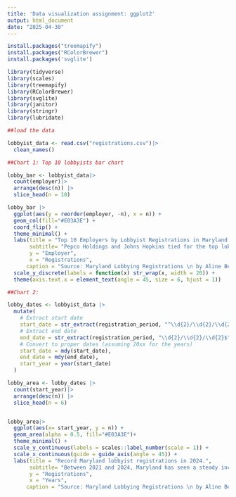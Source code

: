 ```yaml
---
title: 'Data visualization assignment: ggplot2'
output: html_document
date: "2025-04-30"
---
```


```r
install.packages("treemapify")
install.packages("RColorBrewer")
install.packages('svglite')

library(tidyverse)
library(scales)
library(treemapify)
library(RColorBrewer)
library(svglite)
library(janitor)
library(stringr)
library(lubridate)

```

```r
##load the data

lobbyist_data <- read.csv("registrations.csv")|>
  clean_names()
```


```r
##Chart 1: Top 10 lobbyists bar chart

lobby_bar <- lobbyist_data|>
  count(employer)|>
  arrange(desc(n)) |>
  slice_head(n = 10)

lobby_bar |> 
  ggplot(aes(y = reorder(employer, -n), x = n)) +
  geom_col(fill="#E03A3E") +
  coord_flip() + 
  theme_minimal() +
  labs(title = "Top 10 Employers by Lobbyist Registrations in Maryland.",
       subtitle= "Pepco Holdings and Johns Hopkins tied for the top lobbyists in Maryland.",
       y = "Employer",
       x = "Registrations",
      caption = "Source: Maryland Lobbying Registrations \n by Aline Behar Kado") +
  scale_y_discrete(labels = function(x) str_wrap(x, width = 20)) +
  theme(axis.text.x = element_text(angle = 45, size = 6, hjust = 1))

```


```r
##Chart 2: 

lobby_dates <- lobbyist_data |>
  mutate(
    # Extract start date
    start_date = str_extract(registration_period, "^\\d{2}/\\d{2}/\\d{2}"),
    # Extract end date
    end_date = str_extract(registration_period, "\\d{2}/\\d{2}/\\d{2}$"),
    # Convert to proper dates (assuming 20xx for the years)
    start_date = mdy(start_date),
    end_date = mdy(end_date),
    start_year = year(start_date)
  )

lobby_area <- lobby_dates |>
  count(start_year)|>
  arrange(desc(n)) |>
  slice_head(n = 6)


lobby_area|>
  ggplot(aes(x= start_year, y = n)) +
  geom_area(alpha = 0.5, fill="#E03A3E")+
  theme_minimal() +
  scale_y_continuous(labels = scales::label_number(scale = 1)) +
  scale_x_continuous(guide = guide_axis(angle = 45)) +
  labs(title = "Record Maryland lobbyist registrations in 2024.",
       subtitle= "Between 2021 and 2024, Maryland has seen a steady increase in lobbyist registrations.",
       y = "Registrations",
       x = "Years",
      caption = "Source: Maryland Lobbying Registrations \n by Aline Behar Kado")



```

